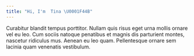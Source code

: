```yaml
---
title: "Hi, I'm  Tina \U0001F44B"
---
```


Curabitur blandit tempus porttitor. Nullam quis risus eget urna mollis ornare vel eu leo. Cum sociis natoque penatibus et magnis dis parturient montes, nascetur ridiculus mus. Aenean eu leo quam. Pellentesque ornare sem lacinia quam venenatis vestibulum.
